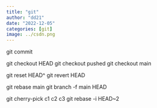 ```yaml
---
title: "git"
author: "dd21"
date: "2022-12-05" 
categories: [git]
image: ../csdn.png
---
```



git commit

git checkout HEAD
git checkout pushed
git checkout main

git reset HEAD^
git revert HEAD

git rebase main
git branch -f main HEAD

git cherry-pick c1 c2 c3
git rebase -i HEAD~2
